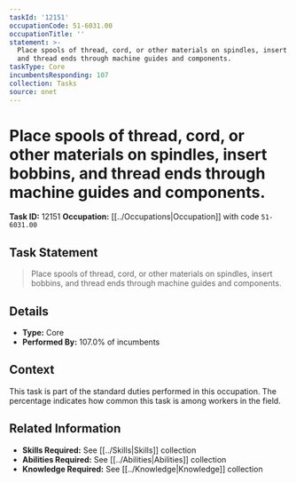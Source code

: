 ```yaml
---
taskId: '12151'
occupationCode: 51-6031.00
occupationTitle: ''
statement: >-
  Place spools of thread, cord, or other materials on spindles, insert bobbins,
  and thread ends through machine guides and components.
taskType: Core
incumbentsResponding: 107
collection: Tasks
source: onet
---
```

# Place spools of thread, cord, or other materials on spindles, insert bobbins, and thread ends through machine guides and components.

**Task ID:** 12151
**Occupation:** [[../Occupations|Occupation]] with code `51-6031.00`

## Task Statement

> Place spools of thread, cord, or other materials on spindles, insert bobbins, and thread ends through machine guides and components.

## Details

- **Type:** Core
- **Performed By:** 107.0% of incumbents

## Context

This task is part of the standard duties performed in this occupation. The percentage indicates how common this task is among workers in the field.

## Related Information

- **Skills Required:** See [[../Skills|Skills]] collection
- **Abilities Required:** See [[../Abilities|Abilities]] collection
- **Knowledge Required:** See [[../Knowledge|Knowledge]] collection
